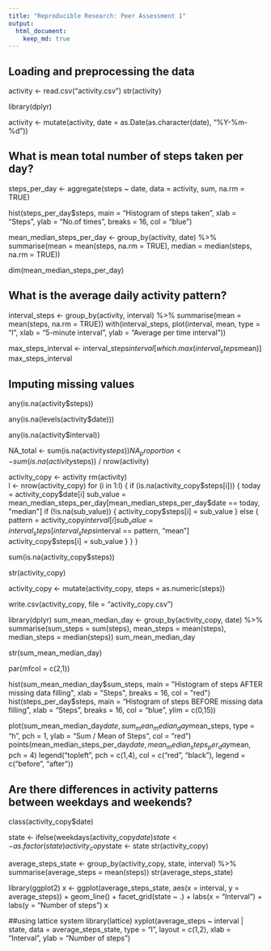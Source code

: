 ```yaml
---
title: "Reproducible Research: Peer Assessment 1"
output: 
  html_document:
    keep_md: true
---
```



## Loading and preprocessing the data

activity <- read.csv("activity.csv")
str(activity)

library(dplyr)

activity <- mutate(activity, date = as.Date(as.character(date), "%Y-%m-%d"))


## What is mean total number of steps taken per day?

steps_per_day <- aggregate(steps ~ date, data = activity, sum, na.rm = TRUE)

hist(steps_per_day$steps, main = "Histogram of steps taken", xlab = "Steps", ylab = "No.of times", breaks = 16, col = "blue")

mean_median_steps_per_day <- group_by(activity, date) %>%
    summarise(mean = mean(steps, na.rm = TRUE),
              median = median(steps, na.rm = TRUE))

dim(mean_median_steps_per_day)

## What is the average daily activity pattern?

interval_steps <- group_by(activity, interval) %>%
    summarise(mean = mean(steps, na.rm = TRUE))
with(interval_steps, 
     plot(interval, mean, 
          type = "l", 
          xlab = "5-minute interval",
          ylab = "Average per time interval"))

max_steps_interval <- interval_steps$interval[which.max(interval_steps$mean)]
max_steps_interval

## Imputing missing values

any(is.na(activity$steps))

any(is.na(levels(activity$date)))

any(is.na(activity$interval))

NA_total <- sum(is.na(activity$steps))
NA_proportion <- sum(is.na(activity$steps)) / nrow(activity)

activity_copy <- activity
rm(activity)  
l <- nrow(activity_copy)
for (i in 1:l) {
    if (is.na(activity_copy$steps[i])) {
        today = activity_copy$date[i]
        sub_value = mean_median_steps_per_day[mean_median_steps_per_day$date == today, "median"]
        if (!is.na(sub_value)) {
            activity_copy$steps[i] = sub_value
        } else {
            pattern = activity_copy$interval[i]
            sub_value = interval_steps[interval_steps$interval == pattern, "mean"]
            activity_copy$steps[i] = sub_value
        }
    }
}

sum(is.na(activity_copy$steps))

str(activity_copy)

activity_copy <- mutate(activity_copy, steps = as.numeric(steps))

write.csv(activity_copy, file = "activity_copy.csv")

library(dplyr)
sum_mean_median_day <- group_by(activity_copy, date) %>%
    summarise(sum_steps = sum(steps),
              mean_steps = mean(steps),
              median_steps = median(steps))
sum_mean_median_day

str(sum_mean_median_day)

par(mfcol = c(2,1))

hist(sum_mean_median_day$sum_steps, main = "Histogram of steps AFTER missing data filling", xlab = "Steps", breaks = 16, col = "red")
hist(steps_per_day$steps, main = "Histogram of steps BEFORE missing data filling", xlab = "Steps", breaks = 16, col = "blue", ylim = c(0,15))

plot(sum_mean_median_day$date, sum_mean_median_day$mean_steps, type = "h", pch = 1, ylab = "Sum / Mean of Steps", col = "red")
points(mean_median_steps_per_day$date, mean_median_steps_per_day$mean, pch = 4)
legend("topleft", pch = c(1,4), col = c("red", "black"), legend = c("before", "after"))


## Are there differences in activity patterns between weekdays and weekends?

class(activity_copy$date)

state <- ifelse(weekdays(activity_copy$date) %in% c("Saturday", "Sunday"), "weekend", "weekday")
state <- as.factor(state)
activity_copy$state <- state
str(activity_copy)

average_steps_state <- group_by(activity_copy, state, interval) %>%
    summarise(average_steps = mean(steps))
str(average_steps_state)

library(ggplot2)
x <- ggplot(average_steps_state, aes(x = interval, y = average_steps)) +
    geom_line() + 
    facet_grid(state ~ .) + 
    labs(x = "Interval") + 
    labs(y = "Number of steps")
x


##using lattice system
library(lattice)
xyplot(average_steps ~ interval | state, data = average_steps_state, type = "l", layout = c(1,2), xlab = "Interval", ylab = "Number of steps")
